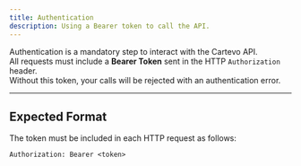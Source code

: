 ```yaml
---
title: Authentication
description: Using a Bearer token to call the API.
---
```


Authentication is a mandatory step to interact with the Cartevo API.  
All requests must include a **Bearer Token** sent in the HTTP `Authorization` header.  
Without this token, your calls will be rejected with an authentication error.

---

## Expected Format

The token must be included in each HTTP request as follows:

```http
Authorization: Bearer <token>
```
